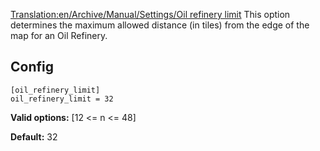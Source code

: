 [[Translation:en/Archive/Manual/Settings/Oil refinery limit]]
This option determines the maximum allowed distance (in tiles) from the edge of the map for an Oil Refinery.

== Config ==

<pre>
[oil_refinery_limit]
oil_refinery_limit = 32
</pre>

'''Valid options:''' [12 <= n <= 48]

'''Default:''' 32